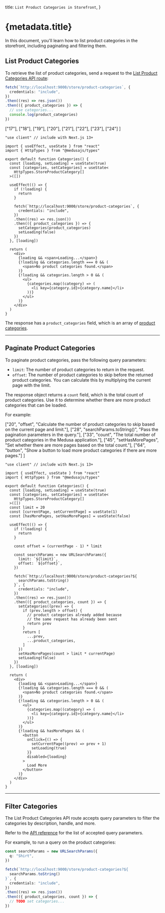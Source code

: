 
  title: `List Product Categories in Storefront`,
}

# {metadata.title}

In this document, you'll learn how to list product categories in the storefront, including paginating and filtering them.

## List Product Categories

To retrieve the list of product categories, send a request to the [List Product Categories API route](!api!/store#product-categories_getproductcategories):

<CodeTabs group="store-request">
  <CodeTab label="Fetch API" value="fetch">

  ```ts
  fetch(`http://localhost:9000/store/product-categories`, {
    credentials: "include",
  })
  .then((res) => res.json())
  .then(({ product_categories }) => {
    // use categories...
    console.log(product_categories)
  })
  ```

  </CodeTab>
  <CodeTab label="React" value="react">

  ["17"], ["18"], ["19"], ["20"],
  ["21"], ["22"], ["23"], ["24"]
]

  ```tsx highlights={highlights}
  "use client" // include with Next.js 13+

  import { useEffect, useState } from "react"
  import { HttpTypes } from "@medusajs/types"

  export default function Categories() {
    const [loading, setLoading] = useState(true)
    const [categories, setCategories] = useState<
      HttpTypes.StoreProductCategory[]
    >([])

    useEffect(() => {
      if (!loading) {
        return 
      }

      fetch(`http://localhost:9000/store/product-categories`, {
        credentials: "include",
      })
      .then((res) => res.json())
      .then(({ product_categories }) => {
        setCategories(product_categories)
        setLoading(false)
      })
    }, [loading])

    return (
      <div>
        {loading && <span>Loading...</span>}
        {!loading && categories.length === 0 && (
          <span>No product categories found.</span>
        )}
        {!loading && categories.length > 0 && (
          <ul>
            {categories.map((category) => (
              <li key={category.id}>{category.name}</li>
            ))}
          </ul>
        )}
      </div>
    )
  }
  ```

  </CodeTab>
</CodeTabs>

The response has a `product_categories` field, which is an array of [product categories](!api!/store/#product-categories_productcategory_schema).

---

## Paginate Product Categories

To paginate product categories, pass the following query parameters:

- `limit`: The number of product categories to return in the request.
- `offset`: The number of product categories to skip before the returned product categories. You can calculate this by multiplying the current page with the limit.

The response object returns a `count` field, which is the total count of product categories. Use it to determine whether there are more product categories that can be loaded.

For example:

  ["20", "offset", "Calculate the number of product categories to skip based on the current page and limit."],
  ["28", "searchParams.toString()", "Pass the pagination parameters in the query."], 
  ["33", "count", "The total number of product categories in the Medusa application."],
  ["45", "setHasMorePages", "Set whether there are more pages based on the total count."],
  ["64", "button", "Show a button to load more product categories if there are more pages."]
]

```tsx highlights={paginateHighlights}
"use client" // include with Next.js 13+

import { useEffect, useState } from "react"
import { HttpTypes } from "@medusajs/types"

export default function Categories() {
  const [loading, setLoading] = useState(true)
  const [categories, setCategories] = useState<
    HttpTypes.StoreProductCategory[]
  >([])
  const limit = 20
  const [currentPage, setCurrentPage] = useState(1)
  const [hasMorePages, setHasMorePages] = useState(false)

  useEffect(() => {
    if (!loading) {
      return 
    }

    const offset = (currentPage - 1) * limit

    const searchParams = new URLSearchParams({
      limit: `${limit}`,
      offset: `${offset}`,
    })

    fetch(`http://localhost:9000/store/product-categories?${
      searchParams.toString()
    }`, {
      credentials: "include",
    })
    .then((res) => res.json())
    .then(({ product_categories, count }) => {
      setCategories((prev) => {
        if (prev.length > offset) {
          // product categories already added because 
          // the same request has already been sent
          return prev
        }
        return [
          ...prev,
          ...product_categories,
        ]
      })
      setHasMorePages(count > limit * currentPage)
      setLoading(false)
    })
  }, [loading])

  return (
    <div>
      {loading && <span>Loading...</span>}
      {!loading && categories.length === 0 && (
        <span>No product categories found.</span>
      )}
      {!loading && categories.length > 0 && (
        <ul>
          {categories.map((category) => (
            <li key={category.id}>{category.name}</li>
          ))}
        </ul>
      )}
      {!loading && hasMorePages && (
        <button 
          onClick={() => {
            setCurrentPage((prev) => prev + 1)
            setLoading(true)
          }}
          disabled={loading}
        >
          Load More
        </button>
      )}
    </div>
  )
}
```

---

## Filter Categories

The List Product Categories API route accepts query parameters to filter the categories by description, handle, and more.

Refer to the [API reference](!api!/store#product-categories_getproductcategories) for the list of accepted query parameters.

For example, to run a query on the product categories:

```ts
const searchParams = new URLSearchParams({
  q: "Shirt",
})

fetch(`http://localhost:9000/store/product-categories?${
  searchParams.toString()
}`, {
  credentials: "include",
})
.then((res) => res.json())
.then(({ product_categories, count }) => {
  // TODO set categories...
})
```
